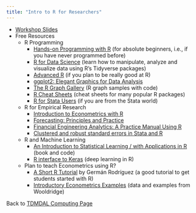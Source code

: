 ```yaml
---
title: "Intro to R for Researchers"
---
```


* [Workshop Slides]()
* Free Resources
    * R Programming
        * [Hands-on Programming with R](https://rstudio-education.github.io/hopr/) (for absolute beginners, i.e., if you have never programmed before)
        * [R for Data Science](https://r4ds.had.co.nz/) (learn how to manipulate, analyze and visualize data using R’s Tidyverse packages)
        * [Advanced R](https://adv-r.hadley.nz/) (if you plan to be really good at R)
        * [ggplot2: Elegant Graphics for Data Analysis](https://ggplot2-book.org/)
        * [The R Graph Gallery](https://www.r-graph-gallery.com/) (R graph samples with code)
        * [R Cheat Sheets](https://www.rstudio.com/resources/cheatsheets/) (cheat sheets for many popular R packages)
        * [R for Stata Users](https://www.matthieugomez.com/statar/index.html) (if you are from the Stata world)
    
    * R for Empirical Research
        * [Introduction to Econometrics with R](https://www.econometrics-with-r.org/)
        * [Forecasting: Principles and Practice](https://otexts.com/fpp2/)
        * [Financial Engineering Analytics: A Practice Manual Using R](https://bookdown.org/wfoote01/faur/)
        * [Clustered and robust standard errors in Stata and R](https://rmcd1024.github.io/R_and_Stata/)
        
    * R and Machine Learning
        * [An Introduction to Statistical Learning / with Applications in R](http://faculty.marshall.usc.edu/gareth-james/ISL/index.html) (book and code)
        * [R interface to Keras](https://tensorflow.rstudio.com/keras/) (deep learning in R)
        
    * Plan to teach Econometrics using R?
        * [A Short R Tutorial](https://data.princeton.edu/R) by Germán Rodríguez (a good tutorial to get students started with R)
        * [Introductory Econometrics Examples](https://justinmshea.github.io/wooldridge/articles/Introductory-Econometrics-Examples.html) (data and examples from Wooldridge)


Back to [TDMDAL Computing Page](https://tdmdal.github.io/)